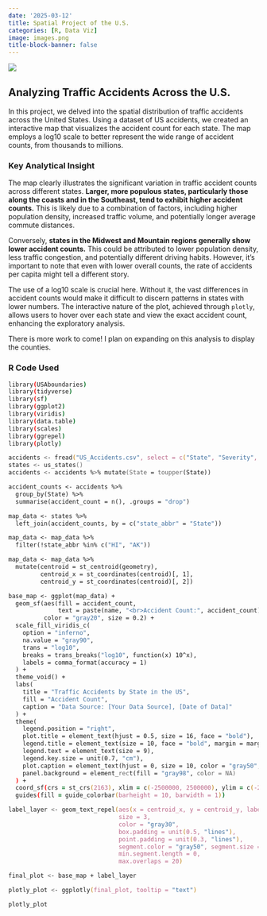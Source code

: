```yaml
---
date: '2025-03-12'
title: Spatial Project of the U.S.
categories: [R, Data Viz]
image: images.png
title-block-banner: false
---
```


![](plot1.png)

## Analyzing Traffic Accidents Across the U.S.

In this project, we delved into the spatial distribution of traffic accidents across the United States. Using a dataset of US accidents, we created an interactive map that visualizes the accident count for each state. The map employs a log10 scale to better represent the wide range of accident counts, from thousands to millions.

### Key Analytical Insight

The map clearly illustrates the significant variation in traffic accident counts across different states.  **Larger, more populous states, particularly those along the coasts and in the Southeast, tend to exhibit higher accident counts.** This is likely due to a combination of factors, including higher population density, increased traffic volume, and potentially longer average commute distances.  

Conversely, **states in the Midwest and Mountain regions generally show lower accident counts.** This could be attributed to lower population density, less traffic congestion, and potentially different driving habits. However, it's important to note that even with lower overall counts, the rate of accidents per capita might tell a different story.

The use of a log10 scale is crucial here. Without it, the vast differences in accident counts would make it difficult to discern patterns in states with lower numbers. The interactive nature of the plot, achieved through `plotly`, allows users to hover over each state and view the exact accident count, enhancing the exploratory analysis.

There is more work to come! I plan on expanding on this analysis to display the counties. 

### R Code Used

```zsh
library(USAboundaries)
library(tidyverse)
library(sf)
library(ggplot2)
library(viridis)
library(data.table)
library(scales)
library(ggrepel)
library(plotly)

accidents <- fread("US_Accidents.csv", select = c("State", "Severity", "Start_Lat", "Start_Lon"))
states <- us_states()
accidents <- accidents %>% mutate(State = toupper(State))

accident_counts <- accidents %>%
  group_by(State) %>%
  summarise(accident_count = n(), .groups = "drop")

map_data <- states %>%
  left_join(accident_counts, by = c("state_abbr" = "State"))

map_data <- map_data %>%
  filter(!state_abbr %in% c("HI", "AK"))

map_data <- map_data %>%
  mutate(centroid = st_centroid(geometry),
         centroid_x = st_coordinates(centroid)[, 1],
         centroid_y = st_coordinates(centroid)[, 2])

base_map <- ggplot(map_data) +
  geom_sf(aes(fill = accident_count,
              text = paste(name, "<br>Accident Count:", accident_count)),
          color = "gray20", size = 0.2) +
  scale_fill_viridis_c(
    option = "inferno",
    na.value = "gray90",
    trans = "log10",
    breaks = trans_breaks("log10", function(x) 10^x),
    labels = comma_format(accuracy = 1)
  ) +
  theme_void() +
  labs(
    title = "Traffic Accidents by State in the US",
    fill = "Accident Count",
    caption = "Data Source: [Your Data Source], [Date of Data]"
  ) +
  theme(
    legend.position = "right",
    plot.title = element_text(hjust = 0.5, size = 16, face = "bold"),
    legend.title = element_text(size = 10, face = "bold", margin = margin(b = 5)),
    legend.text = element_text(size = 9),
    legend.key.size = unit(0.7, "cm"),
    plot.caption = element_text(hjust = 0, size = 10, color = "gray50", margin = margin(t = 10)),
    panel.background = element_rect(fill = "gray98", color = NA)
  ) +
  coord_sf(crs = st_crs(2163), xlim = c(-2500000, 2500000), ylim = c(-2300000, 730000)) +
  guides(fill = guide_colorbar(barheight = 10, barwidth = 1))

label_layer <- geom_text_repel(aes(x = centroid_x, y = centroid_y, label = state_abbr),
                               size = 3,
                               color = "gray30",
                               box.padding = unit(0.5, "lines"),
                               point.padding = unit(0.3, "lines"),
                               segment.color = "gray50", segment.size = 0.3,
                               min.segment.length = 0,
                               max.overlaps = 20)

final_plot <- base_map + label_layer

plotly_plot <- ggplotly(final_plot, tooltip = "text")

plotly_plot
```